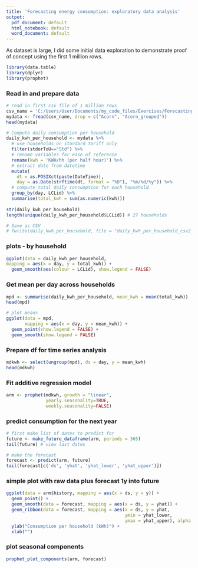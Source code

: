 ```yaml
---
title: 'Forecasting energy consumption: exploratory data analysis'
output:
  pdf_document: default
  html_notebook: default
  word_document: default
---
```


As dataset is large, I did some initial data exploration to demonstrate proof of concept using the first 1 million rows.


```r
library(data.table)
library(dplyr)
library(prophet)
```

### Read in and prepare data
```r
# read in first csv file of 1 million rows
csv_name = 'C:/Users/User/Documents/my_code_files/Exercises/Forecasting London energy consumption Oct 2017/smart_meter_data/separate_csvs/Power-Networks-LCL-June2015(withAcornGps)v2_2.csv'
mydata <- fread(csv_name, drop = c("Acorn", "Acorn_grouped"))
head(mydata)

# Compute daily consumption per household  
daily_kwh_per_household <- mydata %>%  
  # use households on standard tariff only 
  filter(stdorToU=="Std") %>%
  # rename variables for ease of reference
  rename(kwh = 'KWH/hh (per half hour)') %>%
  # extract date from datetime
  mutate(
    dt = as.POSIXct(paste(DateTime)),
    day = as.Date(strftime(dt, format = "%D"), "%m/%d/%y")) %>%
  # compute total daily consumption for each household
  group_by(day, LCLid) %>%
  summarise(total_kwh = sum(as.numeric(kwh)))
  
str(daily_kwh_per_household)
length(unique(daily_kwh_per_household$LCLid)) # 27 households

# Save as CSV
# fwrite(daily_kwh_per_household, file = "daily_kwh_per_household_csv2_2.csv")
```

### plots - by household
```r
ggplot(data = daily_kwh_per_household, 
mapping = aes(x = day, y = total_kwh)) +
  geom_smooth(aes(colour = LCLid), show.legend = FALSE)
```

### Get mean per day across households
```r
mpd <- summarise(daily_kwh_per_household, mean_kwh = mean(total_kwh))
head(mpd)

# plot means
ggplot(data = mpd, 
       mapping = aes(x = day, y = mean_kwh)) +
  geom_point(show.legend = FALSE) + 
  geom_smooth(show.legend = FALSE)
```

### Prepare df for time series analysis
```r
mdkwh <- select(ungroup(mpd), ds = day, y = mean_kwh)
head(mdkwh)
```

### Fit additive regression model
```r
arm <- prophet(mdkwh, growth = "linear",
               yearly.seasonality=TRUE, 
               weekly.seasonality=FALSE)
```

### predict consumption for the next year
```r
# first make list of dates to predict for
future <- make_future_dataframe(arm, periods = 365)
tail(future) # view last dates

# make the forecast
forecast <- predict(arm, future)
tail(forecast[c('ds', 'yhat', 'yhat_lower', 'yhat_upper')])
```

### simple plot with raw data plus forecast 1y into future
```r
ggplot(data = arm$history, mapping = aes(x = ds, y = y)) +
  geom_point() +
  geom_smooth(data = forecast, mapping = aes(x = ds, y = yhat)) + 
  geom_ribbon(data = forecast, mapping = aes(x = ds, y = yhat,
                                             ymin = yhat_lower,
                                             ymax = yhat_upper), alpha = 1/3) +
  ylab("Consumption per household (kWh)") +
  xlab("")
```

### plot seasonal components
```r
prophet_plot_components(arm, forecast)
```
